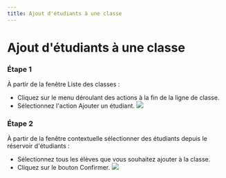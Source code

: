 ```yaml
--- 
title: Ajout d'étudiants à une classe
--- 
```




# Ajout d'étudiants à une classe


### Étape 1 
 
 À partir de la fenêtre Liste des classes : 
 - Cliquez sur le menu déroulant des actions à la fin de la ligne de classe. 
 - Sélectionnez l'action Ajouter un étudiant. 
 ![]( /img/ulearning/teacher/class05.png) 
 
 ### Étape 2 
 
 À partir de la fenêtre contextuelle sélectionner des étudiants depuis le réservoir d'étudiants : 
 - Sélectionnez tous les élèves que vous souhaitez ajouter à la classe. 
 - Cliquez sur le bouton Confirmer. 
 ![]( /img/ulearning/teacher/class06.png)
